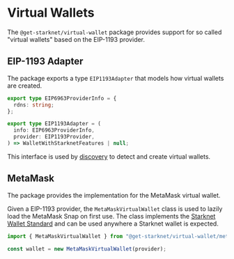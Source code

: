 # Virtual Wallets

The `@get-starknet/virtual-wallet` package provides support for so called "virtual wallets"
based on the EIP-1193 provider.

## EIP-1193 Adapter

The package exports a type `EIP1193Adapter` that models how virtual wallets are created.

```ts
export type EIP6963ProviderInfo = {
  rdns: string;
};

export type EIP1193Adapter = (
  info: EIP6963ProviderInfo,
  provider: EIP1193Provider,
) => WalletWithStarknetFeatures | null;
```

This interface is used by [discovery](./discovery) to detect and create virtual wallets.

## MetaMask

The package provides the implementation for the MetaMask virtual wallet.

Given a EIP-1193 provider, the `MetaMaskVirtualWallet` class is used to lazily load the MetaMask Snap on first use. The class implements the [Starknet Wallet Standard](./wallet-standard) and can be used 
anywhere a Starknet wallet is expected.

```ts
import { MetaMaskVirtualWallet } from "@get-starknet/virtual-wallet/metamask";

const wallet = new MetaMaskVirtualWallet(provider);
```
